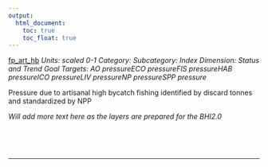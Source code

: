 ```yaml
---
output:
  html_document:
    toc: true
    toc_float: true
---
```


[fp_art_hb](https://github.com/OHI-Science/bhi/blob/master/baltic/layers/fp_art_hb_gl2018.csv)
*Units: scaled 0-1*
*Category:*
*Subcategory:*
*Index Dimension: Status and Trend*
*Goal Targets: AO pressureECO pressureFIS pressureHAB pressureICO pressureLIV pressureNP pressureSPP pressure*

Pressure due to artisanal high bycatch fishing identified by discard tonnes and standardized by NPP

*Will add more text here as the layers are prepared for the BHI2.0*

<br>



<br>

--- 
